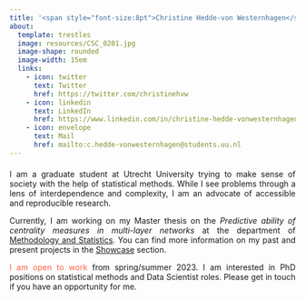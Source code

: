 ```yaml
---
title: '<span style="font-size:8pt">Christine Hedde-von Westernhagen</span>'
about:
  template: trestles
  image: resources/CSC_0201.jpg
  image-shape: rounded
  image-width: 15em
  links:
    - icon: twitter
      text: Twitter
      href: https://twitter.com/christinehvw
    - icon: linkedin
      text: LinkedIn
      href: https://www.linkedin.com/in/christine-hedde-vonwesternhagen/
    - icon: envelope
      text: Mail
      href: mailto:c.hedde-vonwesternhagen@students.uu.nl
---
```


<div style="margin-top: 20px; text-align: justify; text-justify: inter-word;">

I am a graduate student at Utrecht University trying to make sense of society with the help of statistical methods. While I see problems through a lens of interdependence and complexity, I am an advocate of accessible and reproducible research.

Currently, I am working on my Master thesis on the *Predictive ability of centrality measures in multi-layer networks* at the department of [Methodology and Statistics](https://www.uu.nl/en/organisation/methodology-and-statistics). You can find more information on my past and present projects in the [Showcase](showcase.qmd) section.

<i class="bi bi-info-circle"></i><span style="color:Tomato;"> I am open to work </span> from spring/summer 2023. I am interested in PhD positions on statistical methods and Data Scientist roles. Please get in touch if you have an opportunity for me.

</div>
